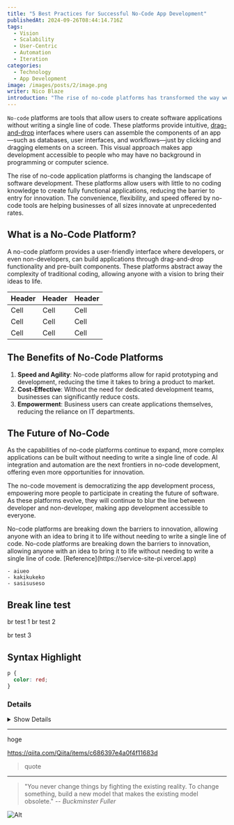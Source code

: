 ```yaml
---
title: "5 Best Practices for Successful No-Code App Development"
publishedAt: 2024-09-26T08:44:14.716Z
tags:
  - Vision
  - Scalability
  - User-Centric
  - Automation
  - Iteration
categories:
  - Technology
  - App Development
image: /images/posts/2/image.png
writer: Nico Blaze
introduction: "The rise of no-code platforms has transformed the way we approach app development. By enabling individuals without traditional coding skills to build fully functional applications, no-code tools have opened up a world of possibilities for businesses, entrepreneurs, and creatives alike. However, to fully leverage the power of no-code, it’s essential to follow best practices that ensure the success and scalability of your project. Here are five best practices to help you get the most out of your no-code app development journey."
---
```


`No-code` platforms are tools that allow users to create software applications without writing a single line of code. These platforms provide intuitive, [drag-and-drop](https://developer.mozilla.org/ja/docs/Web/API/HTML_Drag_and_Drop_API) interfaces where users can assemble the components of an app—such as databases, user interfaces, and workflows—just by clicking and dragging elements on a screen. This visual approach makes app development accessible to people who may have no background in programming or computer science.

The rise of no-code application platforms is changing the landscape of software development. These platforms allow users with little to no coding knowledge to create fully functional applications, reducing the barrier to entry for innovation. The convenience, flexibility, and speed offered by no-code tools are helping businesses of all sizes innovate at unprecedented rates.

## What is a No-Code Platform?

A no-code platform provides a user-friendly interface where developers, or even non-developers, can build applications through drag-and-drop functionality and pre-built components. These platforms abstract away the complexity of traditional coding, allowing anyone with a vision to bring their ideas to life.

| Header | Header | Header |
| ------ | ------ | ------ |
| Cell   | Cell   | Cell   |
| Cell   | Cell   | Cell   |
| Cell   | Cell   | Cell   |

## The Benefits of No-Code Platforms

1. **Speed and Agility**: No-code platforms allow for rapid prototyping and development, reducing the time it takes to bring a product to market.
2. **Cost-Effective**: Without the need for dedicated development teams, businesses can significantly reduce costs.
3. **Empowerment**: Business users can create applications themselves, reducing the reliance on IT departments.

## The Future of No-Code

As the capabilities of no-code platforms continue to expand, more complex applications can be built without needing to write a single line of code. AI integration and automation are the next frontiers in no-code development, offering even more opportunities for innovation.

The no-code movement is democratizing the app development process, empowering more people to participate in creating the future of software. As these platforms evolve, they will continue to blur the line between developer and non-developer, making app development accessible to everyone.

<Callout>
  No-code platforms are breaking down the barriers to innovation, allowing anyone with an idea to bring it to life without needing to write a single line of code.
</Callout>

<Callout type="danger">
  No-code platforms are breaking down the barriers to innovation, allowing anyone with an idea to bring it to life without needing to write a single line of code.
  [Reference](https://service-site-pi.vercel.app)
</Callout>

```
- aiueo
- kakikukeko
- sasisuseso
```

## Break line test

br test 1
br test 2

br test 3

## Syntax Highlight

```css
p {
  color: red;
}
```

### Details

<details>
<summary>Show Details</summary>

```rb
puts 'Hello, World'
```

</details>

---

hoge

https://qiita.com/Qiita/items/c686397e4a0f4f11683d

> quote

---

> "You never change things by fighting the existing reality. To change something, build a new model that makes the existing model obsolete."
> -- <cite>Buckminster Fuller</cite>

![Alt](/images/posts/2/image.png)
